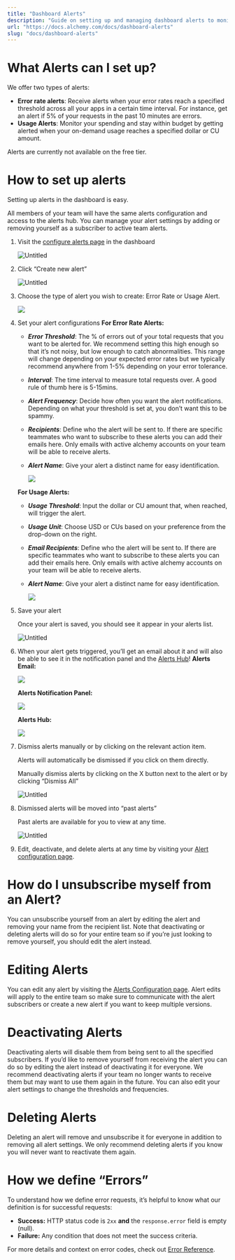 ```yaml
---
title: "Dashboard Alerts"
description: "Guide on setting up and managing dashboard alerts to monitor your app behavior and usage"
url: "https://docs.alchemy.com/docs/dashboard-alerts"
slug: "docs/dashboard-alerts"
---
```


# What Alerts can I set up?

We offer two types of alerts:

* **Error rate alerts**: Receive alerts when your error rates reach a specified threshold across all your apps in a certain time interval. For instance, get an alert if 5% of your requests in the past 10 minutes are errors.
* **Usage Alerts**: Monitor your spending and stay within budget by getting alerted when your on-demand usage reaches a specified dollar or CU amount.

<Info>
  Alerts are currently not available on the free tier.
</Info>

# How to set up alerts

Setting up alerts in the dashboard is easy.

<Info>
  All members of your team will have the same alerts configuration and access to the alerts hub. You can manage your alert settings by adding or removing yourself as a subscriber to active team alerts.
</Info>

1. Visit the [configure alerts page](https://dashboard.alchemy.com/settings/alerts) in the dashboard

   ![Untitled](63d5b06-alerts-config.png)

2. Click “Create new alert”

   ![Untitled](15f783a-create-alert.png)

3. Choose the type of alert you wish to create: Error Rate or Usage Alert.

   ![](8ebc761-image.png)

4. Set your alert configurations **For Error Rate Alerts:**

   * ***Error Threshold***: The % of errors out of your total requests that you want to be alerted for. We recommend setting this high enough so that it’s not noisy, but low enough to catch abnormalities. This range will change depending on your expected error rates but we typically recommend anywhere from 1-5% depending on your error tolerance.

   * ***Interval***: The time interval to measure total requests over. A good rule of thumb here is 5-15mins.

   * ***Alert Frequency***: Decide how often you want the alert notifications. Depending on what your threshold is set at, you don’t want this to be spammy.

   * ***Recipients***: Define who the alert will be sent to. If there are specific teammates who want to subscribe to these alerts you can add their emails here. Only emails with active alchemy accounts on your team will be able to receive alerts.

   * ***Alert Name***: Give your alert a distinct name for easy identification.

     ![](2e1b46c-image.png)

   **For Usage Alerts:**

   * ***Usage Threshold***: Input the dollar or CU amount that, when reached, will trigger the alert.

   * ***Usage Unit***: Choose USD or CUs based on your preference from the drop-down on the right.

   * ***Email Recipients***: Define who the alert will be sent to. If there are specific teammates who want to subscribe to these alerts you can add their emails here. Only emails with active alchemy accounts on your team will be able to receive alerts.

   * ***Alert Name***: Give your alert a distinct name for easy identification.

     ![](92b63dd-image.png)

5. Save your alert

   Once your alert is saved, you should see it appear in your alerts list.

   ![Untitled](863a4d7-save.png)

6. When your alert gets triggered, you’ll get an email about it and will also be able to see it in the notification panel and the [Alerts Hub](https://dashboard.alchemy.com/alerts)! **Alerts Email:**

   ![](4578710-2d46d6c-image.png)

   **Alerts Notification Panel:**

   ![](9bb3446-3929ca0-hub.png)

   **Alerts Hub:**

   ![](e61be06-5ba0e01-image.png)

7. Dismiss alerts manually or by clicking on the relevant action item.

   Alerts will automatically be dismissed if you click on them directly.

   Manually dismiss alerts by clicking on the X button next to the alert or by clicking “Dismiss All”

   ![Untitled](3898c1d-dismiss.png)

8. Dismissed alerts will be moved into “past alerts”

   Past alerts are available for you to view at any time.

   ![Untitled](00effc0-past.png)

9. Edit, deactivate, and delete alerts at any time by visiting your [Alert configuration page](https://dashboard.alchemy.com/settings/alerts).

# How do I unsubscribe myself from an Alert?

You can unsubscribe yourself from an alert by editing the alert and removing your name from the recipient list. Note that deactivating or deleting alerts will do so for your entire team so if you’re just looking to remove yourself, you should edit the alert instead.

# Editing Alerts

You can edit any alert by visiting the [Alerts Configuration page](https://dashboard.alchemy.com/settings/alerts). Alert edits will apply to the entire team so make sure to communicate with the alert subscribers or create a new alert if you want to keep multiple versions.

# Deactivating Alerts

Deactivating alerts will disable them from being sent to all the specified subscribers. If you’d like to remove yourself from receiving the alert you can do so by editing the alert instead of deactivating it for everyone. We recommend deactivating alerts if your team no longer wants to receive them but may want to use them again in the future. You can also edit your alert settings to change the thresholds and frequencies.

# Deleting Alerts

Deleting an alert will remove and unsubscribe it for everyone in addition to removing all alert settings. We only recommend deleting alerts if you know you will never want to reactivate them again.

# How we define “Errors”

To understand how we define error requests, it’s helpful to know what our definition is for successful requests:

* **Success:** HTTP status code is `2xx` **and** the `response.error` field is empty (null).
* **Failure:** Any condition that does not meet the success criteria.

For more details and context on error codes, check out [Error Reference](/reference/error-reference).
